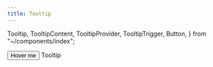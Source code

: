 ```yaml
---
title: Tooltip
---
```


  Tooltip,
  TooltipContent,
  TooltipProvider,
  TooltipTrigger,
  Button,
} from "~/components/index";

<TooltipProvider client:load>
  <Tooltip client:load>
    <TooltipTrigger>
      <Button>Hover me</Button>
    </TooltipTrigger>
    <TooltipContent>Tooltip</TooltipContent>
  </Tooltip>
</TooltipProvider>
